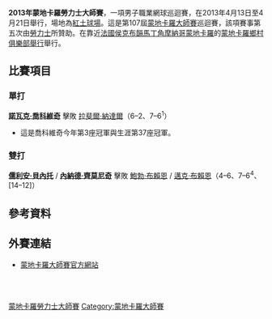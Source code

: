 {{TennisEventInfo|2013|蒙地卡羅勞力士大師賽|
| Logo=
| Logo_size=150px
| date=4月13日 – 4月21日
| edition=107屆
| champs={{flagicon|SRB}} [[諾瓦克·喬科維奇|諾瓦克·喬科維奇]]
| champd={{flagicon|FRA}} [[儒利安·貝內托|儒利安·貝內托]] / {{flagicon|SRB}} [[內納德·齊莫尼奇|內納德·齊莫尼奇]]
}}

'''2013年蒙地卡羅勞力士大師賽'''，一項男子職業網球巡迴賽，在2013年4月13日至4月21日舉行，場地為[[紅土球場|紅土球場]]。這是第107屆[[蒙地卡羅大師賽|蒙地卡羅大師賽]]巡迴賽，該項賽事第五次由[[勞力士|勞力士]]所贊助。在靠近[[法國|法國]][[侯克布韻馬丁角|侯克布韻馬丁角]][[摩納哥|摩納哥]][[蒙地卡羅|蒙地卡羅]]的[[蒙地卡羅鄉村俱樂部舉行|蒙地卡羅鄉村俱樂部舉行]]舉行。

==比賽項目==
===單打===
{{main|2013年蒙地卡羅勞力士大師賽單打比賽}}
{{flagicon|SRB}} '''[[諾瓦克·喬科維奇|諾瓦克·喬科維奇]]''' 擊敗 {{flagicon|ESP}} [[拉斐爾·納達爾|拉斐爾·納達爾]]（6–2、7–6<sup>1</sup>）
*這是喬科維奇今年第3座冠軍與生涯第37座冠軍。

===雙打===
{{main|2013年蒙地卡羅勞力士大師賽雙打比賽}}
{{flagicon|FRA}} '''[[儒利安·貝內托|儒利安·貝內托]]''' / {{flagicon|SRB}} '''[[內納德·齊莫尼奇|內納德·齊莫尼奇]]''' 擊敗 {{flagicon|USA}} [[鮑勃·布賴恩|鮑勃·布賴恩]] / {{flagicon|USA}} [[邁克·布賴恩|邁克·布賴恩]]（4–6、7–6<sup>4</sup>、[14–12]）

==參考資料==
{{reflist}}

==外賽連結==
* [https://web.archive.org/web/20100208075057/http://montecarlo.masters-series.com/1/en/home/default.asp 蒙地卡羅大師賽官方網站]
<br />
{{蒙地卡羅大師賽}}
<br />

[[Category:2013年ATP世界巡迴賽|蒙地卡羅勞力士大師賽]]
[[Category:蒙地卡羅大師賽|Category:蒙地卡羅大師賽]]